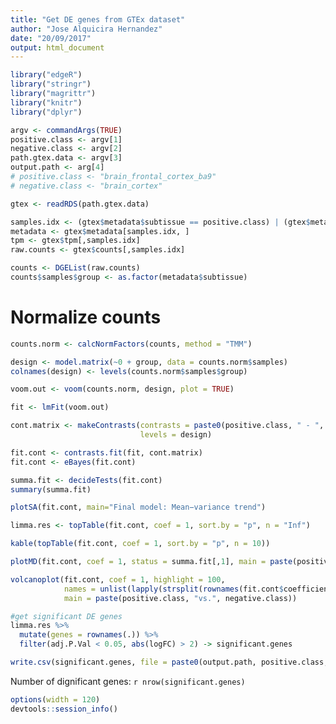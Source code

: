 ```yaml
---
title: "Get DE genes from GTEx dataset"
author: "Jose Alquicira Hernandez"
date: "20/09/2017"
output: html_document
---
```


```r
library("edgeR")
library("stringr")
library("magrittr")
library("knitr")
library("dplyr")
```



```r
argv <- commandArgs(TRUE)
positive.class <- argv[1]
negative.class <- argv[2]
path.gtex.data <- argv[3]
output.path <- arg[4]
# positive.class <- "brain_frontal_cortex_ba9"
# negative.class <- "brain_cortex"
```


```r
gtex <- readRDS(path.gtex.data)
```

```r
samples.idx <- (gtex$metadata$subtissue == positive.class) | (gtex$metadata$subtissue == negative.class)
metadata <- gtex$metadata[samples.idx, ]
tpm <- gtex$tpm[,samples.idx]
raw.counts <- gtex$counts[,samples.idx]
```

```r
counts <- DGEList(raw.counts)
counts$samples$group <- as.factor(metadata$subtissue)
```



# Normalize counts


```r
counts.norm <- calcNormFactors(counts, method = "TMM")
```

```r
design <- model.matrix(~0 + group, data = counts.norm$samples)
colnames(design) <- levels(counts.norm$samples$group)
```


```r
voom.out <- voom(counts.norm, design, plot = TRUE)
```


```r
fit <- lmFit(voom.out)

cont.matrix <- makeContrasts(contrasts = paste0(positive.class, " - ", negative.class), 
                             levels = design)

fit.cont <- contrasts.fit(fit, cont.matrix)
fit.cont <- eBayes(fit.cont)

summa.fit <- decideTests(fit.cont)
summary(summa.fit)
```


```r
plotSA(fit.cont, main="Final model: Mean−variance trend")
```


```r
limma.res <- topTable(fit.cont, coef = 1, sort.by = "p", n = "Inf")
```


```r
kable(topTable(fit.cont, coef = 1, sort.by = "p", n = 10))
```

```r
plotMD(fit.cont, coef = 1, status = summa.fit[,1], main = paste(positive.class, "vs.", negative.class))
```

```r
volcanoplot(fit.cont, coef = 1, highlight = 100, 
            names = unlist(lapply(strsplit(rownames(fit.cont$coefficients), "_"), "[", 2)),
            main = paste(positive.class, "vs.", negative.class))
```

```r
#get significant DE genes
limma.res %>% 
  mutate(genes = rownames(.)) %>% 
  filter(adj.P.Val < 0.05, abs(logFC) > 2) -> significant.genes
```

```r
write.csv(significant.genes, file = paste0(output.path, positive.class, "_vs_", negative.class, ".csv"), row.names = FALSE)
```

Number of dignificant genes: `r nrow(significant.genes)`

```r
options(width = 120)
devtools::session_info()
```

